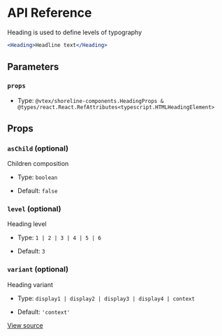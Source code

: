 # API Reference

Heading is used to define levels of typography

```jsx
<Heading>Headline text</Heading>
```

## Parameters

### `props`

- Type: `@vtex/shoreline-components.HeadingProps & @types/react.React.RefAttributes<typescript.HTMLHeadingElement>`

## Props

### `asChild` (optional)

Children composition

- Type: `boolean`

- Default: `false`

### `level` (optional)

Heading level

- Type: `1 | 2 | 3 | 4 | 5 | 6`

- Default: `3`

### `variant` (optional)

Heading variant

- Type: `display1 | display2 | display3 | display4 | context`

- Default: `'context'`

[View source](https://github.com/vtex/shoreline/blob/e814fc6cb/packages/components/src/heading/heading.tsx#L10)
